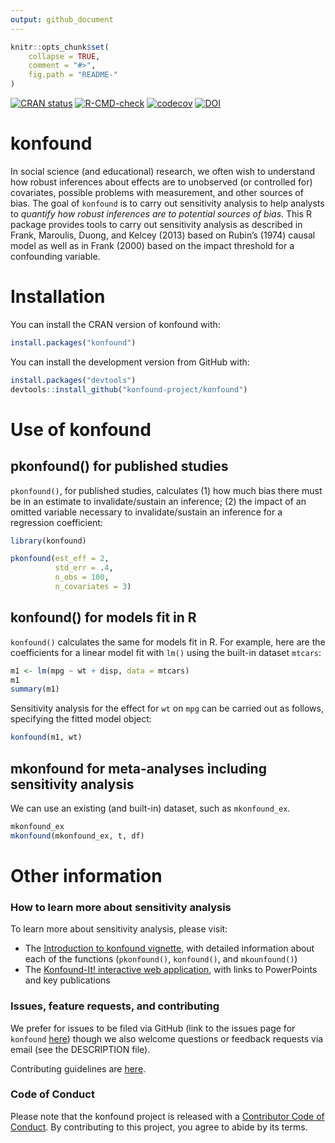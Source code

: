 ```yaml
---
output: github_document
---
```


<!-- README.md is generated from README.Rmd. Please edit that file -->

```r
knitr::opts_chunk$set(
    collapse = TRUE,
    comment = "#>",
    fig.path = "README-"
)
```

<!-- badges: start -->
[![CRAN status](https://www.r-pkg.org/badges/version/konfound)](https://cran.r-project.org/package=konfound)
[![R-CMD-check](https://github.com/konfound-project/konfound/actions/workflows/R-CMD-check.yaml/badge.svg)](https://github.com/konfound-project/konfound/actions/workflows/R-CMD-check.yaml)
[![codecov](https://codecov.io/gh/konfound-project/konfound/graph/badge.svg?token=ARijYlxn7O)](https://app.codecov.io/gh/konfound-project/konfound)
[![DOI](https://joss.theoj.org/papers/10.21105/joss.05779/status.svg)](https://doi.org/10.21105/joss.05779)
<!-- badges: end -->

# konfound

In social science (and educational) research, we often wish to understand how robust inferences about effects are to unobserved (or controlled for) covariates, possible problems with measurement, and other sources of bias.  The goal of `konfound` is to carry out sensitivity analysis to help analysts to *quantify how robust inferences are to potential sources of bias*. This R package provides tools to carry out sensitivity analysis as described in Frank, Maroulis, Duong, and Kelcey (2013) based on Rubin’s (1974) causal model as well as in Frank (2000) based on the impact threshold for a confounding variable.

# Installation

You can install the CRAN version of konfound with:

```r
install.packages("konfound")
```

You can install the development version from GitHub with:

```r
install.packages("devtools")
devtools::install_github("konfound-project/konfound")
```

# Use of konfound

## pkonfound() for published studies

`pkonfound()`, for published studies, calculates (1) how much bias there must be in an estimate to invalidate/sustain an inference; (2) the impact of an omitted variable necessary to invalidate/sustain an inference for a regression coefficient:

```r
library(konfound)
```

```r
pkonfound(est_eff = 2, 
          std_err = .4, 
          n_obs = 100, 
          n_covariates = 3)
```

## konfound() for models fit in R

`konfound()` calculates the same for models fit in R. For example, here are the coefficients for a linear model fit with `lm()` using the built-in dataset `mtcars`:

```r
m1 <- lm(mpg ~ wt + disp, data = mtcars)
m1
summary(m1)
```

Sensitivity analysis for the effect for `wt` on `mpg` can be carried out as follows, specifying the fitted model object:

```r
konfound(m1, wt)
```

## mkonfound for meta-analyses including sensitivity analysis

We can use an existing (and built-in) dataset, such as `mkonfound_ex`.

```r
mkonfound_ex
mkonfound(mkonfound_ex, t, df)
```

# Other information

### How to learn more about sensitivity analysis

To learn more about sensitivity analysis, please visit:

* The [Introduction to konfound vignette](https://konfound-it.org/konfound/articles/introduction-to-konfound.html), with detailed information about each of the functions (`pkonfound()`, `konfound()`, and `mkounfound()`)
* The [Konfound-It! interactive web application](https://konfound-project.shinyapps.io/konfound-it/), with links to PowerPoints and key publications

### Issues, feature requests, and contributing

We prefer for issues to be filed via GitHub (link to the issues page for `konfound` [here](https://github.com/konfound-project/konfound/issues)) though we also welcome questions or feedback requests via email (see the DESCRIPTION file). 

Contributing guidelines are [here](https://github.com/konfound-project/konfound/blob/master/.github/CONTRIBUTING.md).

### Code of Conduct

Please note that the konfound project is released with a [Contributor Code of Conduct](https://contributor-covenant.org/version/2/1/CODE_OF_CONDUCT.html). By contributing to this project, you agree to abide by its terms.
